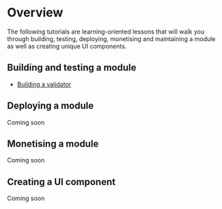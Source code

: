 # Overview

The following tutorials are learning-oriented lessons that will walk you through building, testing, deploying, monetising and maintaining a module as well as creating unique UI components.

## Building and testing a module

-   [Building a validator](/tutorials/building-a-validator)

## Deploying a module

Coming soon

## Monetising a module

Coming soon

## Creating a UI component

Coming soon

